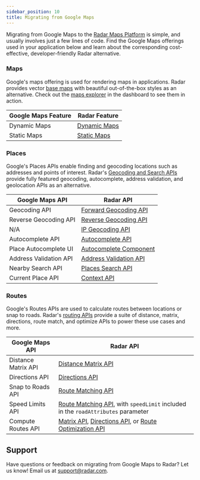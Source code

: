 ```yaml
---
sidebar_position: 10
title: Migrating from Google Maps
---
```



Migrating from Google Maps to the [Radar Maps Platform](https://radar.com/documentation/maps/overview) is simple, and usually involves just a few lines of code. Find the Google Maps offerings used in your application below and learn about the corresponding cost-effective, developer-friendly Radar alternative.


### Maps
Google's maps offering is used for rendering maps in applications. Radar provides vector [base maps](https://radar.com/documentation/maps/maps) with beautiful out-of-the-box styles as an alternative. Check out the [maps explorer](https://radar.com/dashboard/maps/maps-explorer/maps) in the dashboard to see them in action.

<div className="full-width-table">

| Google Maps Feature | Radar Feature
-------------------------------------|--------------------------------------------------------------------------------|
| Dynamic Maps | [Dynamic Maps](/documentation/maps/maps)
| Static Maps | [Static Maps](/documentation/maps/static-maps)

</div>

### Places

Google's Places APIs enable finding and geocoding locations such as addresses and points of interest. Radar's [Geocoding and Search APIs](https://radar.com/documentation/maps/geocoding) provide fully featured geocoding, autocomplete, address validation, and geolocation APIs as an alternative.

<div className="full-width-table">

| Google Maps API | Radar API |
-------------------------------------|--------------------------------------------------------------------------------|
| Geocoding API   | [Forward Geocoding API](/documentation/api#forward-geocode)              |
| Reverse Geocoding API  | [Reverse Geocoding API](/documentation/api#reverse-geocode)           |
| N/A | [IP Geocoding API](/documentation/api#ip-geocode)             |
| Autocomplete API   | [Autocomplete API](/documentation/api#autocomplete)              |
| Place Autocomplete UI | [Autocomplete Component](/documentation/maps/autocomplete)
| Address Validation API | [Address Validation API](/documentation/api#validate-an-address)     |
| Nearby Search API   | [Places Search API](/documentation/api#search-places)             |
| Current Place API   | [Context API](/documentation/api#context)             |


</div>

### Routes

Google's Routes APIs are used to calculate routes between locations or snap to roads. Radar's [routing APIs](https://radar.com/documentation/maps/routing) provide a suite of distance, matrix, directions, route match, and optimize APIs to power these use cases and more.

<div className="full-width-table">

| Google Maps API | Radar API
-------------------------------------|--------------------------------------------------------------------------------|
| Distance Matrix API | [Distance Matrix API](/documentation/api#matrix)
| Directions API | [Directions API](/documentation/api#directions)
| Snap to Roads API | [Route Matching API](/documentation/api#route-match)
| Speed Limits API | [Route Matching API](/documentation/api#route-match), with `speedLimit` included in the `roadAttributes` parameter
| Compute Routes API | [Matrix API](/documentation/api#matrix), [Directions API](/documentation/api#directions), or [Route Optimization API](/documentation/api#optimize-route)

</div>


## Support

Have questions or feedback on migrating from Google Maps to Radar? Let us know! Email us at [support@radar.com](mailto:support@radar.com).
